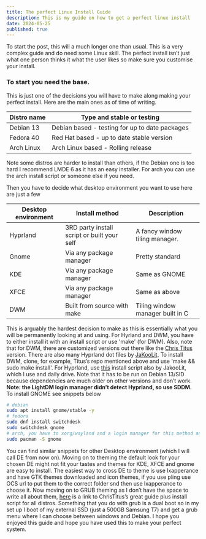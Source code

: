 ```yaml
---
title: The perfect Linux Install Guide
description: This is my guide on how to get a perfect linux install
date: 2024-05-25
published: true
---
```


To start the post, this will a much longer one than usual. This is a very complex guide and do need some Linux skill. The perfect install isn’t just what one person thinks it what the user likes so make sure you customise your install.

### **To start you need the base.**

This is just one of the decisions you will have to make along making your perfect install. Here are the main ones as of time of writing.

| Distro name | Type and stable or testing                     |
| ----------- | ---------------------------------------------- |
| Debian 13   | Debian based - testing for up to date packages |
| Fedora 40   | Red Hat based - up to date stable version      |
| Arch Linux  | Arch Linux based - Rolling release             |

Note some distros are harder to install than others, if the Debian one is too hard I recommend LMDE 6 as it has an easy installer. For arch you can use the arch install script or someone else if you need.

Then you have to decide what desktop environment you want to use here are just a few

| Desktop environment | Install method                              | Description                      |
| ------------------- | ------------------------------------------- | -------------------------------- |
| Hyprland            | 3RD party install script or built your self | A fancy window tiling manager.   |
| Gnome               | Via any package manager                     | Pretty standard                  |
| KDE                 | Via any package manager                     | Same as GNOME                    |
| XFCE                | Via any package manager                     | Same as above                    |
| DWM                 | Built from source with make                 | Tiling window manager built in C |

This is arguably the hardest decision to make as this is essentially what you will be permanently looking at and using. For Hyrland and DWM, you have to either install it with an install script or use 'make' (for DWM). Also, note that for DWM, there are customized versions out there like the [Chris Titus](https://github.com/ChrisTitusTech/dwm-titus) version. There are also many Hyprland dot files by [JaKooLit](https://github.com/JaKooLit/Hyprland-Dots). To install DWM, clone, for example, Titus’s repo mentioned above and use 'make && sudo make install'. For Hyprland, use [this](https://github.com/JaKooLit/Debian-Hyprland) install script also by JakooLit, which I use and daily drive. Note that it has to be run on Debian 13/SID because dependencies are much older on other versions and don’t work. **Note: the LightDM login manager didn’t detect Hyprland, so use SDDM.** To install GNOME see snippets below

```bash
# debian
sudo apt install gnome/stable -y
# fedora
sudo dnf install switchdesk
sudo switchdesk gnome
# arch, you have to xorg/wayland and a login manager for this method and let's be real if you know arch you wouldn't install arch
sudo pacman -S gnome
```

You can find similar snippets for other Desktop environment (which I will call DE from now on). Moving on to theming the default look for your chosen DE might not fit your tastes and themes for KDE, XFCE and gnome are easy to install. The easiest way to cross DE to theme is use lxapperance and have GTK themes downloaded and icon themes, if you use pling use OCS url to put them to the correct folder snd then use lxapperance to choose it. Now moving on to GRUB theming as I don’t have the space to write all about them, [here](https://christitus.com/bootloader-themes/) is a link to ChrisTitus’s great guide plus install script for all distros. Something that you do with grub is a dual boot so in my set up I boot of my external SSD (just a 500GB Samsung T7) and get a grub menu where I can choose between windows and Debian. I hope you enjoyed this guide and hope you have used this to make your perfect system.